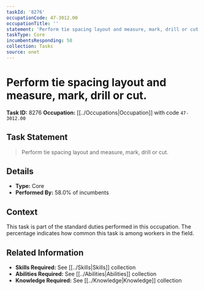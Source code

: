 ```yaml
---
taskId: '8276'
occupationCode: 47-3012.00
occupationTitle: ''
statement: 'Perform tie spacing layout and measure, mark, drill or cut.'
taskType: Core
incumbentsResponding: 58
collection: Tasks
source: onet
---
```

# Perform tie spacing layout and measure, mark, drill or cut.

**Task ID:** 8276
**Occupation:** [[../Occupations|Occupation]] with code `47-3012.00`

## Task Statement

> Perform tie spacing layout and measure, mark, drill or cut.

## Details

- **Type:** Core
- **Performed By:** 58.0% of incumbents

## Context

This task is part of the standard duties performed in this occupation. The percentage indicates how common this task is among workers in the field.

## Related Information

- **Skills Required:** See [[../Skills|Skills]] collection
- **Abilities Required:** See [[../Abilities|Abilities]] collection
- **Knowledge Required:** See [[../Knowledge|Knowledge]] collection

